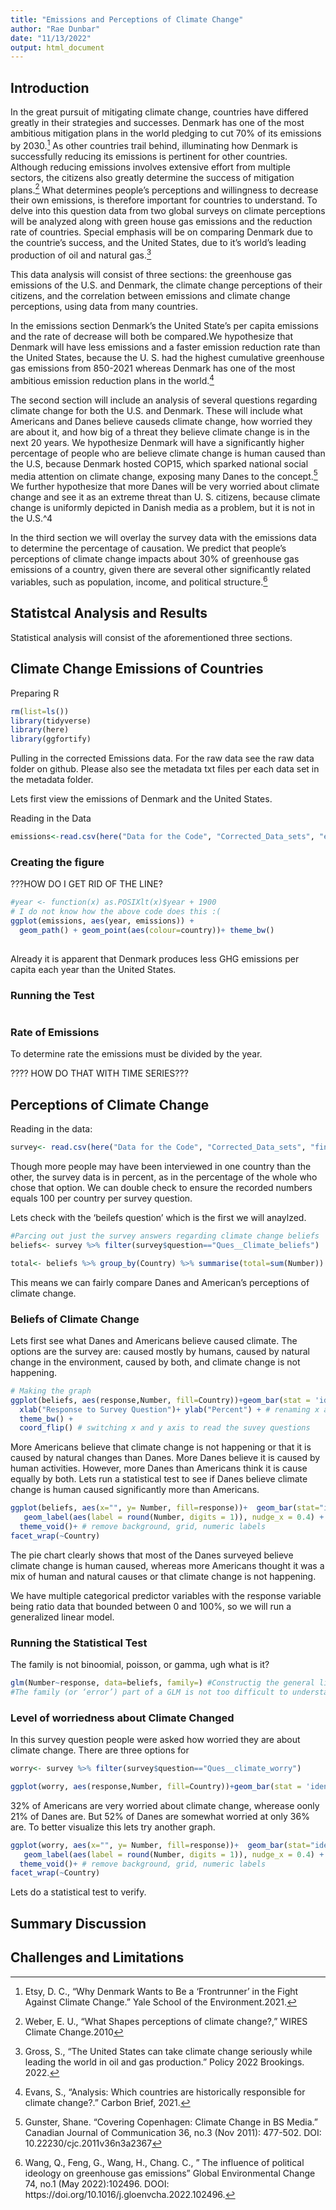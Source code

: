 ```yaml
---
title: "Emissions and Perceptions of Climate Change"
author: "Rae Dunbar"
date: "11/13/2022"
output: html_document
---
```


## Introduction

In the great pursuit of mitigating climate change, countries have differed greatly in their strategies and successes. Denmark has one of the most ambitious mitigation plans in the world pledging to cut 70% of its emissions by 2030.^[Etsy, D. C., "Why Denmark Wants to Be a ‘Frontrunner’ in the Fight Against Climate Change." Yale School of the Environment.2021.] As other countries trail behind, illuminating how Denmark is successfully reducing its emissions is pertinent for other countries. Although reducing emissions involves extensive effort from multiple sectors, the citizens also greatly determine the success of mitigation plans.^[Weber, E. U., "What Shapes perceptions of climate change?," WIRES Climate Change.2010] What determines people's perceptions and willingness to decrease their own emissions, is therefore important for countries to understand. To delve into this question data from two global surveys on climate perceptions will be analyzed along with green house gas emissions and the reduction rate of countries. Special emphasis will be on comparing Denmark due to the countrie's success, and the United States, due to it's world’s leading production of oil and natural gas.^[Gross, S., "The United States can take climate change seriously while leading the world in oil and gas production." Policy 2022 Brookings. 2022.] 

This data analysis will consist of three sections: the greenhouse gas emissions of the U.S. and Denmark, the climate change perceptions of their citizens, and the correlation between emissions and climate change perceptions, using data from many countries.

In the emissions section Denmark's the United State's per capita emissions and the rate of decrease will both be compared.We hypothesize that Denmark will have less emissions and a faster emission reduction rate than the United States, because the U. S. had the highest cumulative greenhouse gas emissions from 850-2021 whereas Denmark has one of the most ambitious emission reduction plans in the world.^[Evans, S., "Analysis: Which countries are historically responsible for climate change?." Carbon Brief, 2021.]

The second section will include an analysis of several questions regarding climate change for both the U.S. and Denmark. These will include what Americans and Danes believe causeds climate change, how worried they are about it, and how big of a threat they believe climate change is in the next 20 years. We hypothesize Denmark will have a significantly higher percentage of people who are believe climate change is human caused than the U.S, because Denmark hosted COP15, which sparked national social media attention on climate change, exposing many Danes to the concept.^[Gunster, Shane. “Covering Copenhagen: Climate Change in BS Media.” Canadian Journal of Communication 36, no.3 (Nov 2011): 477-502. DOI: 10.22230/cjc.2011v36n3a2367] We further hypothesize that more Danes will be very worried about climate change and see it as an extreme threat than U. S. citizens, because climate change is uniformly depicted in Danish media as a problem, but it is not in the U.S.^4

In the third section we will overlay the survey data with the emissions data to determine the percentage of causation. We predict that people’s perceptions of climate change impacts about 30% of greenhouse gas emissions of a country, given there are several other significantly related variables, such as population, income, and political structure.^[Wang, Q., Feng, G., Wang, H., Chang. C., " The influence of political ideology on greenhouse gas emissions" Global Environmental Change 74, no.1 (May 2022):102496. DOOI: https://doi.org/10.1016/j.gloenvcha.2022.102496.]  

## Statistcal Analysis and Results

Statistical analysis will consist of the aforementioned three sections.

## Climate Change Emissions of Countries

Preparing R
```r
rm(list=ls())
library(tidyverse)
library(here)
library(ggfortify)
```

Pulling in the corrected Emissions data. For the raw data see the raw data folder on github. Please also see the metadata txt files per each data set in the metadata folder.

Lets first view the emissions of Denmark and the United States.

Reading in the Data
```r
emissions<-read.csv(here("Data for the Code", "Corrected_Data_sets", "emissions_corrected_US_Denmark.csv"), stringsAsFactors = TRUE)
```

### Creating the figure

???HOW DO I GET RID OF THE LINE?
```r

#year <- function(x) as.POSIXlt(x)$year + 1900
# I do not know how the above code does this :(
ggplot(emissions, aes(year, emissions)) + 
  geom_path() + geom_point(aes(colour=country))+ theme_bw() 
 
```
Already it is apparent that Denmark produces less GHG emissions per capita each year than the United States. 

### Running the Test
```r

```

### Rate of Emissions

To determine rate the emissions must be divided by the year. 

???? HOW DO THAT WITH TIME SERIES???


## Perceptions of Climate Change

Reading in the data:
```r
survey<- read.csv(here("Data for the Code", "Corrected_Data_sets", "final_ccos_US_Denmark.csv"), stringsAsFactors=TRUE )
```


Though more people may have been interviewed in one country than the other, the survey data is in percent, as in the percentage of the whole who chose that option. We can double check to ensure the recorded numbers equals 100 per country per survey question.

Lets check with the 'beilefs question' which is the first we will anaylzed.

```r
#Parcing out just the survey answers regarding climate change beliefs
beliefs<- survey %>% filter(survey$question=="Ques__Climate_beliefs") 
```

```r
total<- beliefs %>% group_by(Country) %>% summarise(total=sum(Number))
```

This means we can fairly compare Danes and American's perceptions of climate change. 


### Beliefs of Climate Change

Lets first see what Danes and Americans believe caused climate. The options are the survey are: caused mostly by humans, caused by natural change in the environment, caused by both, and climate change is not happening.  

```r
# Making the graph
ggplot(beliefs, aes(response,Number, fill=Country))+geom_bar(stat = 'identity', position = 'dodge') + 
  xlab("Response to Survey Question")+ ylab("Percent") + # renaming x and y axis labels
  theme_bw() +
  coord_flip() # switching x and y axis to read the suvey questions
```
More Americans believe that climate change is not happening or that it is caused by natural changes than Danes. More Danes believe it is caused by human activities. However, more Danes than Americans think it is cause equally by both. Lets run a statistical test to see if Danes believe climate change is human caused significantly more than Americans.

```r
ggplot(beliefs, aes(x="", y= Number, fill=response))+  geom_bar(stat="identity", width=1)+ coord_polar("y", start=0) + 
   geom_label(aes(label = round(Number, digits = 1)), nudge_x = 0.4) + # add percentages
  theme_void()+ # remove background, grid, numeric labels
facet_wrap(~Country)
```
The pie chart clearly shows that most of the Danes surveyed believe climate change is human caused, whereas more Americans thought it was a mix of human and natural causes or that climate change is not happening.


We have multiple categorical predictor variables with the response variable being ratio data that bounded between 0 and 100%, so we will run a generalized linear model.

### Running the Statistical Test

The family is not binoomial, poisson, or gamma, ugh what is it?

```r
glm(Number~response, data=beliefs, family=) #Constructig the general linear model
#The family (or ‘error’) part of a GLM is not too difficult to understand. This bit just determines what kind of distribution is used to describe the response variable. A general linear model always assumes normality— that’s pretty much its defining feature in fact—but with a generalized linear
```

### Level of worriedness about Climate Changed
In this survey question people were asked how worried they are about climate change. There are three options for 
```r
worry<- survey %>% filter(survey$question=="Ques__climate_worry") 
```


```r
ggplot(worry, aes(response,Number, fill=Country))+geom_bar(stat = 'identity', position = 'dodge') + xlab("Response to Survey Question")+ ylab("Percent") + theme_bw() + coord_flip()
```
32% of Americans are very worried about climate change, wherease oonly 21% of Danes are. But 52% of Danes are somewhat worried at only 36% are. To better visualize this lets try another graph.   

```r
ggplot(worry, aes(x="", y= Number, fill=response))+  geom_bar(stat="identity", width=1)+ coord_polar("y", start=0) + 
   geom_label(aes(label = round(Number, digits = 1)), nudge_x = 0.4) + # add percentages
  theme_void()+ # remove background, grid, numeric labels
facet_wrap(~Country)
```


Lets do a statistical test to verify. 

## Summary Discussion

## Challenges and Limitations
